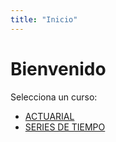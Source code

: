 ```yaml
---
title: "Inicio"
---
```


# Bienvenido {.unnumbered}

Selecciona un curso:

- [ACTUARIAL](CALCULO_ACTUARIAL/Corte-1-Mortalidad/Tablas-de-Mortalidad.qmd)
- [SERIES DE TIEMPO](SERIES_DE_TIEMPO/P0_Repaso_y_Graf_ST_Quarto.qmd)
